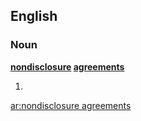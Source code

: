 ==English==

===Noun===
'''[[nondisclosure]] [[agreement]]s'''

# {{plural of|[[nondisclosure agreement]]}}

[[ar:nondisclosure agreements]]